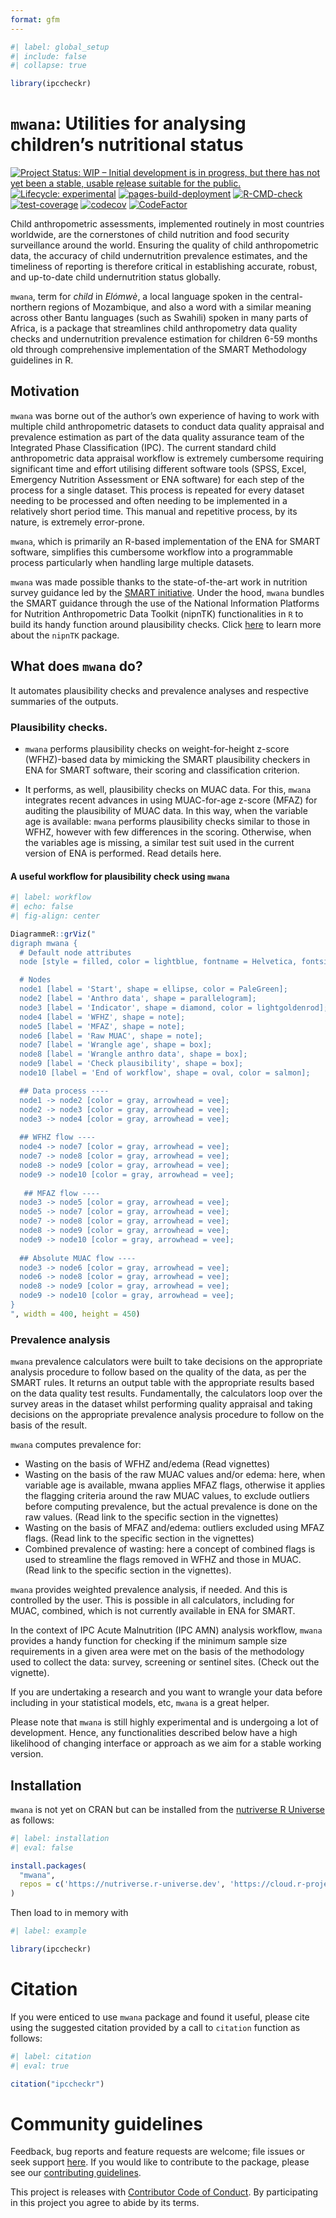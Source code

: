 ```yaml
---
format: gfm
---
```


<!-- README.md is generated from README.Rmd. Please edit that file -->

```r
#| label: global_setup
#| include: false
#| collapse: true

library(ipccheckr)
```

# `mwana`: Utilities for analysing children's nutritional status 

<!-- badges: start -->
[![Project Status: WIP – Initial development is in progress, but there has not yet been a stable, usable release suitable for the public.](https://www.repostatus.org/badges/latest/wip.svg)](https://www.repostatus.org/#wip)
[![Lifecycle: experimental](https://img.shields.io/badge/lifecycle-experimental-orange.svg)](https://lifecycle.r-lib.org/articles/stages.html#experimental)
[![pages-build-deployment](https://github.com/nutriverse/mwana/actions/workflows/pages/pages-build-deployment/badge.svg)](https://github.com/nutriverse/mwana/actions/workflows/pages/pages-build-deployment)
[![R-CMD-check](https://github.com/nutriverse/mwana/actions/workflows/R-CMD-check.yaml/badge.svg)](https://github.com/nutriverse/mwana/actions/workflows/R-CMD-check.yaml)
[![test-coverage](https://github.com/nutriverse/mwana/actions/workflows/test-coverage.yaml/badge.svg)](https://github.com/nutriverse/mwana/actions/workflows/test-coverage.yaml)
[![codecov](https://codecov.io/gh/nutriverse/mwana/graph/badge.svg?token=kUUp1WOlSi)](https://codecov.io/gh/nutriverse/mwana)
[![CodeFactor](https://www.codefactor.io/repository/github/nutriverse/mwana/badge)](https://www.codefactor.io/repository/github/nutriverse/mwana)
<!-- badges: end -->

Child anthropometric assessments, implemented routinely in most countries worldwide, are the cornerstones of child nutrition and food security surveillance around the world. Ensuring the quality of child anthropometric data, the accuracy of child undernutrition prevalence estimates, and the timeliness of reporting is therefore critical in establishing accurate, robust, and up-to-date child undernutrition status globally.  

`mwana`, term for *child* in *Elómwè*, a local language spoken in the central-northern regions of Mozambique, and also a word with a similar meaning across other Bantu languages (such as Swahili) spoken in many parts of Africa, is a package that streamlines child anthropometry data quality checks and undernutrition prevalence estimation for children 6-59 months old through comprehensive implementation of the SMART Methodology guidelines in R.

## Motivation

`mwana` was borne out of the author’s own experience of having to work with multiple child anthropometric datasets to conduct data quality appraisal and prevalence estimation as part of the data quality assurance team of the Integrated Phase Classification (IPC). The current standard child anthropometric data appraisal workflow is extremely cumbersome requiring significant time and effort utilising different software tools (SPSS, Excel, Emergency Nutrition Assessment or ENA software) for each step of the process for a single dataset. This process is repeated for every dataset needing to be processed and often needing to be implemented in a relatively short period time. This manual and repetitive process, by its nature, is extremely error-prone.  

`mwana`, which is primarily an R-based implementation of the ENA for SMART software, simplifies this cumbersome workflow into a programmable process particularly when handling large multiple datasets.

:::{.callout-note}
`mwana` was made possible thanks to the state-of-the-art work in nutrition survey guidance led by the [SMART initiative](https://smartmethodology.org). Under the hood, `mwana` bundles the SMART guidance through the use of the National Information Platforms for Nutrition Anthropometric Data Toolkit (nipnTK) functionalities in `R` to build its handy function around plausibility checks. Click [here](https://github.com/nutriverse/nipnTK) to learn more about the `nipnTK` package. 
:::

## What does `mwana` do?

It automates plausibility checks and prevalence analyses and respective summaries of the outputs.

### Plausibility checks. 

  + `mwana` performs plausibility checks on weight-for-height z-score (WFHZ)-based data by mimicking the SMART plausibility checkers in ENA for SMART software, their scoring and classification criterion.  

  + It performs, as well, plausibility checks on MUAC data. For this, `mwana` integrates recent advances in using MUAC-for-age z-score (MFAZ) for auditing the plausibility of MUAC data. In this way, when the variable age is available: `mwana` performs plausibility checks similar to those in WFHZ, however with few differences in the scoring. Otherwise, when the variables age is missing, a similar test suit used in the current version of ENA is performed. Read details here.

#### A useful workflow for plausibility check using `mwana`
```r
#| label: workflow
#| echo: false 
#| fig-align: center

DiagrammeR::grViz("
digraph mwana {
  # Default node attributes
  node [style = filled, color = lightblue, fontname = Helvetica, fontsize = 12];

  # Nodes
  node1 [label = 'Start', shape = ellipse, color = PaleGreen];
  node2 [label = 'Anthro data', shape = parallelogram];
  node3 [label = 'Indicator', shape = diamond, color = lightgoldenrod];
  node4 [label = 'WFHZ', shape = note];
  node5 [label = 'MFAZ', shape = note];
  node6 [label = 'Raw MUAC', shape = note];
  node7 [label = 'Wrangle age', shape = box];
  node8 [label = 'Wrangle anthro data', shape = box];
  node9 [label = 'Check plausibility', shape = box];
  node10 [label = 'End of workflow', shape = oval, color = salmon];

  ## Data process ----
  node1 -> node2 [color = gray, arrowhead = vee];
  node2 -> node3 [color = gray, arrowhead = vee];
  node3 -> node4 [color = gray, arrowhead = vee];
  
  ## WFHZ flow ----
  node4 -> node7 [color = gray, arrowhead = vee];
  node7 -> node8 [color = gray, arrowhead = vee];
  node8 -> node9 [color = gray, arrowhead = vee];
  node9 -> node10 [color = gray, arrowhead = vee];
  
   ## MFAZ flow ----
  node3 -> node5 [color = gray, arrowhead = vee];
  node5 -> node7 [color = gray, arrowhead = vee];
  node7 -> node8 [color = gray, arrowhead = vee];
  node8 -> node9 [color = gray, arrowhead = vee];
  node9 -> node10 [color = gray, arrowhead = vee];
  
  ## Absolute MUAC flow ----
  node3 -> node6 [color = gray, arrowhead = vee];
  node6 -> node8 [color = gray, arrowhead = vee];
  node8 -> node9 [color = gray, arrowhead = vee];
  node9 -> node10 [color = gray, arrowhead = vee];
}
", width = 400, height = 450)
```

### Prevalence analysis

`mwana` prevalence calculators were built to take decisions on the appropriate analysis procedure to follow based on the quality of the data, as per the SMART rules. It returns an output table with the appropriate results based on the data quality test results. Fundamentally, the calculators loop over the survey areas in the dataset whilst performing quality appraisal and taking decisions on the appropriate prevalence analysis procedure to follow on the basis of the result.  

`mwana` computes prevalence for: 

  + Wasting on the basis of WFHZ and/edema (Read vignettes) 
  + Wasting on the basis of the raw MUAC values and/or edema: here, when variable age is available, mwana applies MFAZ flags, otherwise it applies the flagging criteria around the raw MUAC values, to exclude outliers before computing prevalence, but the actual prevalence is done on the raw values. (Read link to the specific section in the vignettes)
  + Wasting on the basis of MFAZ and/edema: outliers excluded using MFAZ flags. (Read link to the specific section in the vignettes)
  + Combined prevalence of wasting: here a concept of combined flags is used to streamline the flags removed in WFHZ and those in MUAC. (Read link to the specific section in the vignettes).

`mwana` provides weighted prevalence analysis, if needed. And this is controlled by the user. This is possible in all calculators, including for MUAC, combined, which is not currently available in ENA for SMART. 

In the context of IPC Acute Malnutrition (IPC AMN) analysis workflow, `mwana` provides a handy function for checking if the minimum sample size requirements in a given area were met on the basis of the methodology used to collect the data: survey, screening or sentinel sites. (Check out the vignette).

:::{.callout-tip}
If you are undertaking a research and you want to wrangle your data before including in your statistical models, etc, `mwana` is a great helper.
:::

:::{.callout-warning}
Please note that `mwana` is still highly experimental and is undergoing a lot of development. Hence, any functionalities described below have a high likelihood of changing interface or approach as we aim for a stable working version.
:::

## Installation

`mwana` is not yet on CRAN but can be installed from the [nutriverse R Universe](https://nutriverse.r-universe.dev) as follows:

```r
#| label: installation
#| eval: false

install.packages(
  "mwana",
  repos = c('https://nutriverse.r-universe.dev', 'https://cloud.r-project.org')
)
```

Then load to in memory with
```r
#| label: example

library(ipccheckr)
```

# Citation

If you were enticed to use `mwana` package and found it useful, please cite using the suggested citation provided by a call to `citation` function as follows:

```r
#| label: citation
#| eval: true

citation("ipccheckr")
```

# Community guidelines  

Feedback, bug reports and feature requests are welcome; file issues or seek support [here](https://github.com/nutriverse/mwana/issues). If you would like to contribute to the package, please see our [contributing guidelines](https://nutriverse.io/mwana/CONTRIBUTING.html).  

This project is releases with [Contributor Code of Conduct](https://nutriverse.io/mwana/CODE_OF_CONDUCT.html). By participating in this project you agree to abide by its terms.
